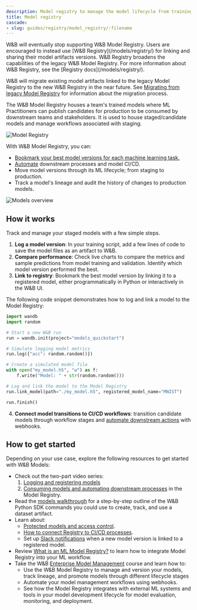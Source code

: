 ```yaml
---
description: Model registry to manage the model lifecycle from training to production
title: Model registry
cascade:
- slug: guides/registry/model_registry/:filename
---
```


<Note>
W&B will eventually stop supporting W&B Model Registry. Users are encouraged to instead use [W&B Registry](/models/registry/) for linking and sharing their model artifacts versions. W&B Registry broadens the capabilities of the legacy W&B Model Registry. For more information about W&B Registry, see the [Registry docs](/models/registry/).


W&B will migrate existing model artifacts linked to the legacy Model Registry to the new W&B Registry in the near future. See [Migrating from legacy Model Registry](/models/registry/model_registry_eol/) for information about the migration process.
</Note>

The W&B Model Registry houses a team's trained models where ML Practitioners can publish candidates for production to be consumed by downstream teams and stakeholders. It is used to house staged/candidate models and manage workflows associated with staging.

<Frame>
    <img src="/images/models/model_reg_landing_page.png" alt="Model Registry"  />
</Frame>

With W&B Model Registry, you can:

* [Bookmark your best model versions for each machine learning task.](/models/registry/model_registry/link-model-version/)
* [Automate](/models/automations/) downstream processes and model CI/CD.
* Move model versions through its ML lifecycle; from staging to production.
* Track a model's lineage and audit the history of changes to production models.

<Frame>
    <img src="/images/models/models_landing_page.png" alt="Models overview"  />
</Frame>

## How it works
Track and manage your staged models with a few simple steps.

1. **Log a model version**: In your training script, add a few lines of code to save the model files as an artifact to W&B. 
2. **Compare performance**: Check live charts to compare the metrics and sample predictions from model training and validation. Identify which model version performed the best.
3. **Link to registry**: Bookmark the best model version by linking it to a registered model, either programmatically in Python or interactively in the W&B UI.

The following code snippet demonstrates how to log and link a model to the Model Registry:

```python
import wandb
import random

# Start a new W&B run
run = wandb.init(project="models_quickstart")

# Simulate logging model metrics
run.log({"acc": random.random()})

# Create a simulated model file
with open("my_model.h5", "w") as f:
    f.write("Model: " + str(random.random()))

# Log and link the model to the Model Registry
run.link_model(path="./my_model.h5", registered_model_name="MNIST")

run.finish()
```

4. **Connect model transitions to CI/CD workflows**: transition candidate models through workflow stages and [automate downstream actions](/models/automations/) with webhooks.


## How to get started
Depending on your use case, explore the following resources to get started with W&B Models:

* Check out the two-part video series:
  1. [Logging and registering models](https://www.youtube.com/watch?si=MV7nc6v-pYwDyS-3&v=ZYipBwBeSKE&feature=youtu.be)
  2. [Consuming models and automating downstream processes](https://www.youtube.com/watch?v=8PFCrDSeHzw) in the Model Registry.
* Read the [models walkthrough](/models/registry/model_registry/walkthrough/) for a step-by-step outline of the W&B Python SDK commands you could use to create, track, and use a dataset artifact.
* Learn about:
   * [Protected models and access control](/models/registry/model_registry/access_controls/).
   * [How to connect Registry to CI/CD processes](/models/automations/).
   * Set up [Slack notifications](/models/registry/model_registry/notifications/) when a new model version is linked to a registered model.
* Review [What is an ML Model Registry?](https://wandb.ai/wandb_fc/model-registry-reports/reports/What-is-an-ML-Model-Registry---Vmlldzo1MTE5MjYx) to learn how to integrate Model Registry into your ML workflow. 
* Take the W&B [Enterprise Model Management](https://www.wandb.courses/courses/enterprise-model-management) course and learn how to:
  * Use the W&B Model Registry to manage and version your models, track lineage, and promote models through different lifecycle stages
  * Automate your model management workflows using webhooks.
  * See how the Model Registry integrates with external ML systems and tools in your model development lifecycle for model evaluation, monitoring, and deployment.
